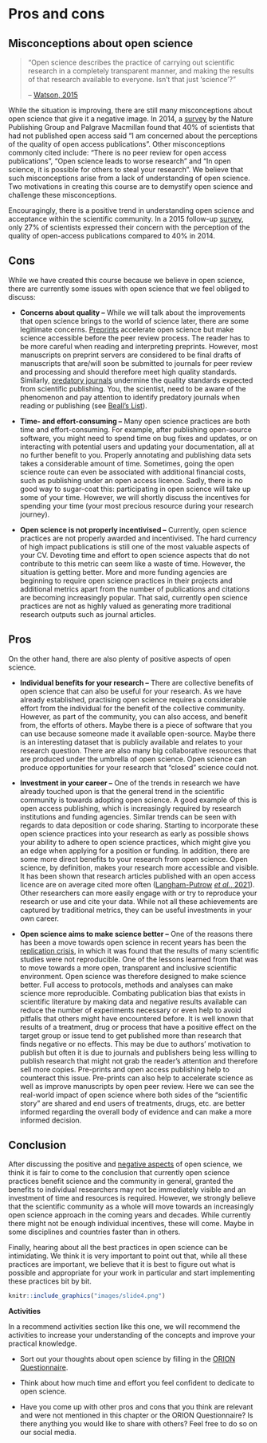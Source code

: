 # Pros and cons

## Misconceptions about open science

::: mainfontFormat
> "Open science describes the practice of carrying out scientific research in a completely transparent manner, and making the results of that research available to everyone. Isn't that just 'science'?"
>
> -- [Watson, 2015](https://genomebiology.biomedcentral.com/articles/10.1186/s13059-015-0669-2)

While the situation is improving, there are still many misconceptions about open science that give it a negative image. In 2014, a [survey](https://group.springernature.com/gp/group/media/press-releases/archive-2015/perceptions-of-open-access-publishing-are-changing-for-the-bette/12000378) by the Nature Publishing Group and Palgrave Macmillan found that 40% of scientists that had not published open access said "I am concerned about the perceptions of the quality of open access publications". Other misconceptions commonly cited include: "There is no peer review for open access publications", "Open science leads to worse research" and "In open science, it is possible for others to steal your research". We believe that such misconceptions arise from a lack of understanding of open science. Two motivations in creating this course are to demystify open science and challenge these misconceptions.

Encouragingly, there is a positive trend in understanding open science and acceptance within the scientific community. In a 2015 follow-up [survey](https://group.springernature.com/gp/group/media/press-releases/archive-2015/perceptions-of-open-access-publishing-are-changing-for-the-bette/12000378), only 27% of scientists expressed their concern with the perception of the quality of open-access publications compared to 40% in 2014.
:::

## Cons

::: mainfontFormat
While we have created this course because we believe in open science, there are currently some issues with open science that we feel obliged to discuss:

-   **Concerns about quality --** While we will talk about the improvements that open science brings to the world of science later, there are some legitimate concerns. [Preprints](https://en.wikipedia.org/wiki/Preprint) accelerate open science but make science accessible before the peer review process. The reader has to be more careful when reading and interpreting preprints. However, most manuscripts on preprint servers are considered to be final drafts of manuscripts that are/will soon be submitted to journals for peer review and processing and should therefore meet high quality standards. Similarly, [predatory journals](https://en.wikipedia.org/wiki/Predatory_publishing) undermine the quality standards expected from scientific publishing. You, the scientist, need to be aware of the phenomenon and pay attention to identify predatory journals when reading or publishing (see [Beall's List](https://beallslist.net/)).

-   **Time- and effort-consuming --** Many open science practices are both time and effort-consuming. For example, after publishing open-source software, you might need to spend time on bug fixes and updates, or on interacting with potential users and updating your documentation, all at no further benefit to you. Properly annotating and publishing data sets takes a considerable amount of time. Sometimes, going the open science route can even be associated with additional financial costs, such as publishing under an open access licence. Sadly, there is no good way to sugar-coat this: participating in open science will take up some of your time. However, we will shortly discuss the incentives for spending your time (your most precious resource during your research journey).

-   **Open science is not properly incentivised --** Currently, open science practices are not properly awarded and incentivised. The hard currency of high impact publications is still one of the most valuable aspects of your CV. Devoting time and effort to open science aspects that do not contribute to this metric can seem like a waste of time. However, the situation is getting better. More and more funding agencies are beginning to require open science practices in their projects and additional metrics apart from the number of publications and citations are becoming increasingly popular. That said, currently open science practices are not as highly valued as generating more traditional research outputs such as journal articles.
:::

## Pros

::: mainfontFormat
On the other hand, there are also plenty of positive aspects of open science.

-   **Individual benefits for your research --** There are collective benefits of open science that can also be useful for your research. As we have already established, practising open science requires a considerable effort from the individual for the benefit of the collective community. However, as part of the community, you can also access, and benefit from, the efforts of others. Maybe there is a piece of software that you can use because someone made it available open-source. Maybe there is an interesting dataset that is publicly available and relates to your research question. There are also many big collaborative resources that are produced under the umbrella of open science. Open science can produce opportunities for your research that "closed" science could not.

-   **Investment in your career --** One of the trends in research we have already touched upon is that the general trend in the scientific community is towards adopting open science. A good example of this is open access publishing, which is increasingly required by research institutions and funding agencies. Similar trends can be seen with regards to data deposition or code sharing. Starting to incorporate these open science practices into your research as early as possible shows your ability to adhere to open science practices, which might give you an edge when applying for a position or funding. In addition, there are some more direct benefits to your research from open science. Open science, by definition, makes your research more accessible and visible. It has been shown that research articles published with an open access licence are on average cited more often ([Langham-Putrow](https://journals.plos.org/plosone/article?id=10.1371/journal.pone.0253129) [*et al.*, 2021](https://journals.plos.org/plosone/article?id=10.1371/journal.pone.0253129)). Other researchers can more easily engage with or try to reproduce your research or use and cite your data. While not all these achievements are captured by traditional metrics, they can be useful investments in your own career.

-   **Open science aims to make science better --** One of the reasons there has been a move towards open science in recent years has been the [replication crisis](https://en.wikipedia.org/wiki/Replication_crisis), in which it was found that the results of many scientific studies were not reproducible. One of the lessons learned from that was to move towards a more open, transparent and inclusive scientific environment. Open science was therefore designed to make science better. Full access to protocols, methods and analyses can make science more reproducible. Combating publication bias that exists in scientific literature by making data and negative results available can reduce the number of experiments necessary or even help to avoid pitfalls that others might have encountered before. It is well known that results of a treatment, drug or process that have a positive effect on the target group or issue tend to get published more than research that finds negative or no effects. This may be due to authors' motivation to publish but often it is due to journals and publishers being less willing to publish research that might not grab the reader's attention and therefore sell more copies. Pre-prints and open access publishing help to counteract this issue. Pre-prints can also help to accelerate science as well as improve manuscripts by open peer review. Here we can see the real-world impact of open science where both sides of the "scientific story" are shared and end users of treatments, drugs, etc. are better informed regarding the overall body of evidence and can make a more informed decision.
:::

## Conclusion

::: mainfontFormat
After discussing the positive and [negative aspects](https://www.pygaze.org/2016/03/the-downsides-of-open-science-that-nobody-talks-about/) of open science, we think it is fair to come to the conclusion that currently open science practices benefit science and the community in general, granted the benefits to individual researchers may not be immediately visible and an investment of time and resources is required. However, we strongly believe that the scientific community as a whole will move towards an increasingly open science approach in the coming years and decades. While currently there might not be enough individual incentives, these will come. Maybe in some disciplines and countries faster than in others.

Finally, hearing about all the best practices in open science can be intimidating. We think it is very important to point out that, while all these practices are important, we believe that it is best to figure out what is possible and appropriate for your work in particular and start implementing these practices bit by bit.
:::

<div>


```r
knitr::include_graphics("images/slide4.png")
```

</div>

::: activitybox
::: center
**Activities**
:::

::: notification
In a recommend activities section like this one, we will recommend the activities to increase your understanding of the concepts and improve your practical knowledge.
:::

-   Sort out your thoughts about open science by filling in the [ORION Questionnaire](https://www.orion-openscience.eu/public/2019-01/ORION_Questionaire_RPFO-CRECIM.pdf).

-   Think about how much time and effort you feel confident to dedicate to open science.

-   Have you come up with other pros and cons that you think are relevant and were not mentioned in this chapter or the ORION Questionnaire? Is there anything you would like to share with others? Feel free to do so on our social media.
:::

